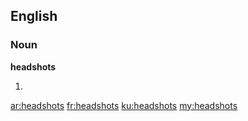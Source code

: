 ==English==

===Noun===
'''headshots'''

# {{plural of|headshot}}

[[ar:headshots]]
[[fr:headshots]]
[[ku:headshots]]
[[my:headshots]]